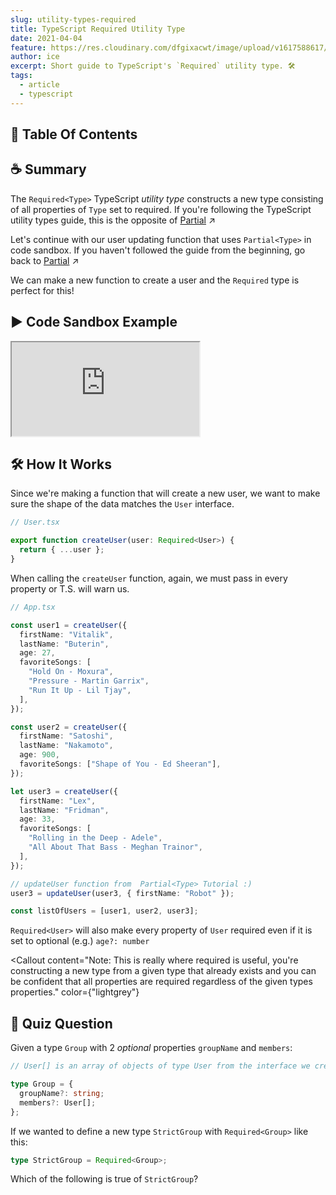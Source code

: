 ```yaml
---
slug: utility-types-required
title: TypeScript Required Utility Type
date: 2021-04-04
feature: https://res.cloudinary.com/dfgixacwt/image/upload/v1617588617/articles/required-type/required-type_zulhso.jpg
author: ice
excerpt: Short guide to TypeScript's `Required` utility type. 🛠
tags:
  - article
  - typescript
---
```



## 📝 Table Of Contents

## ☕️ Summary

The `Required<Type>` TypeScript _utility type_ constructs a new type consisting of all properties of `Type` set to required.
If you're following the TypeScript utility types guide, this is the opposite of [Partial](https://www.icycoder.com/posts/utility-types-partial) ↗

Let's continue with our user updating function that uses `Partial<Type>` in code sandbox. If you haven't followed the guide from
the beginning, go back to [Partial](https://www.icycoder.com/posts/utility-types-partial) ↗

We can make a new function to create a user and the `Required` type is perfect for this!

## ▶️ Code Sandbox Example

<div style={{ marginTop: "2rem" }}>
  <iframe
    src="https://codesandbox.io/embed/typescript-required-utility-type-7sdfo?fontsize=14&hidenavigation=1&theme=dark"
    style={{
      width: "100%",
      height: "500px",
      border: "0",
      borderRadius: "4px",
      overflow: "hidden",
    }}
    title="typescript-required-utility-type"
    allow="accelerometer; ambient-light-sensor; camera; encrypted-media; geolocation; gyroscope; hid; microphone; midi; payment; usb; vr; xr-spatial-tracking"
    sandbox="allow-forms allow-modals allow-popups allow-presentation allow-same-origin allow-scripts"
  ></iframe>
</div>

## 🛠 How It Works

Since we're making a function that will create a new user, we want to make sure the shape of the data matches the `User`
interface.

```typescript
// User.tsx

export function createUser(user: Required<User>) {
  return { ...user };
}
```

When calling the `createUser` function, again, we must pass in every property or T.S. will warn us.

```typescript
// App.tsx

const user1 = createUser({
  firstName: "Vitalik",
  lastName: "Buterin",
  age: 27,
  favoriteSongs: [
    "Hold On - Moxura",
    "Pressure - Martin Garrix",
    "Run It Up - Lil Tjay",
  ],
});

const user2 = createUser({
  firstName: "Satoshi",
  lastName: "Nakamoto",
  age: 900,
  favoriteSongs: ["Shape of You - Ed Sheeran"],
});

let user3 = createUser({
  firstName: "Lex",
  lastName: "Fridman",
  age: 33,
  favoriteSongs: [
    "Rolling in the Deep - Adele",
    "All About That Bass - Meghan Trainor",
  ],
});

// updateUser function from  Partial<Type> Tutorial :)
user3 = updateUser(user3, { firstName: "Robot" });

const listOfUsers = [user1, user2, user3];
```

`Required<User>` will also make every property of `User` required even if it is set to optional (e.g.) `age?: number`

<Callout
  content="Note: This is really where required is useful, you're constructing a new type from a given type that already exists
and you can be confident that all properties are required regardless of the given types properties."
  color={"lightgrey"}
></Callout>

## 🧠 Quiz Question

Given a type `Group` with 2 _optional_ properties `groupName` and `members`:

```typescript
// User[] is an array of objects of type User from the interface we created

type Group = {
  groupName?: string;
  members?: User[];
};
```

If we wanted to define a new type `StrictGroup` with `Required<Group>` like this:

```typescript
type StrictGroup = Required<Group>;
```

Which of the following is true of `StrictGroup`?

<div>
  <QuizGenerator
    answerChoices={[
      "groupName will be the only optional property",
      "members will be the only optional property",
      "Both groupName and members will be optional properties",
      "All properties of StrictGroup are required",
    ]}
    correctAnswerIndex={3}
  ></QuizGenerator>
</div>
